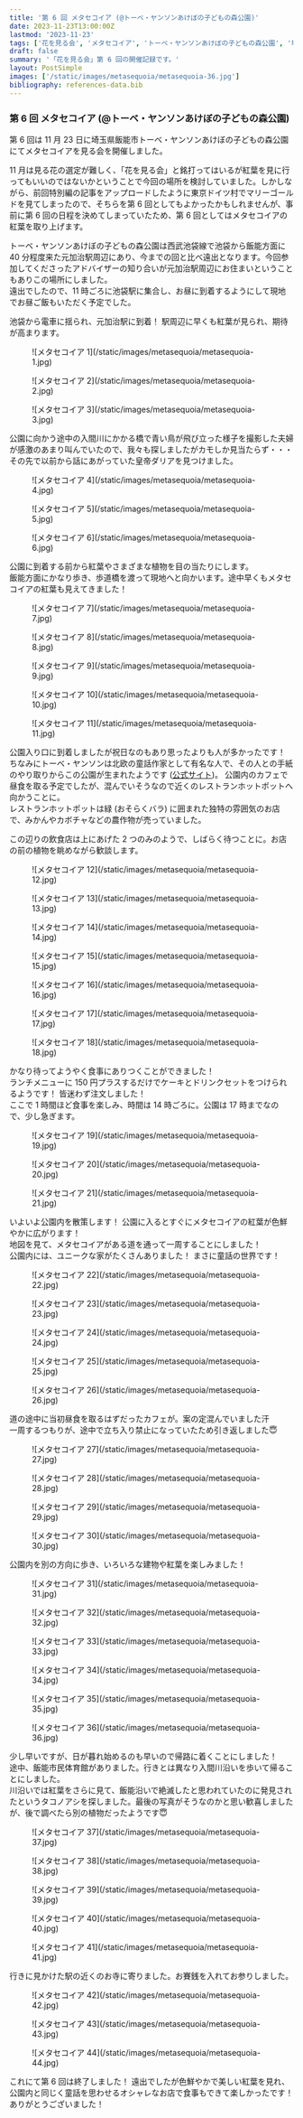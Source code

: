 ```yaml
---
title: '第 6 回 メタセコイア (@トーベ・ヤンソンあけぼの子どもの森公園)'
date: 2023-11-23T13:00:00Z
lastmod: '2023-11-23'
tags: ['花を見る会', 'メタセコイア', 'トーベ・ヤンソンあけぼの子どもの森公園', '埼玉県', '飯能市', '皇帝ダリア', 'タコノアシ']
draft: false
summary: '「花を見る会」第 6 回の開催記録です。'
layout: PostSimple
images: ['/static/images/metasequoia/metasequoia-36.jpg']
bibliography: references-data.bib
---
```


### 第 6 回 メタセコイア (@トーベ・ヤンソンあけぼの子どもの森公園)

第 6 回は 11 月 23 日に埼玉県飯能市トーベ・ヤンソンあけぼの子どもの森公園にてメタセコイアを見る会を開催しました。

11 月は見る花の選定が難しく、「花を見る会」と銘打ってはいるが紅葉を見に行ってもいいのではないかということで今回の場所を検討していました。しかしながら、前回特別編の記事をアップロードしたように東京ドイツ村でマリーゴールドを見てしまったので、そちらを第 6 回としてもよかったかもしれませんが、事前に第 6 回の日程を決めてしまっていたため、第 6 回としてはメタセコイアの紅葉を取り上げます。

トーベ・ヤンソンあけぼの子どもの森公園は西武池袋線で池袋から飯能方面に 40 分程度来た元加治駅周辺にあり、今までの回と比べ遠出となります。今回参加してくださったアドバイザーの知り合いが元加治駅周辺にお住まいということもありこの場所にしました。<br />
遠出でしたので、11 時ごろに池袋駅に集合し、お昼に到着するようにして現地でお昼ご飯もいただく予定でした。<br />

池袋から電車に揺られ、元加治駅に到着！ 駅周辺に早くも紅葉が見られ、期待が高まります。

<div className="-mx-2 flex flex-wrap overflow-hidden xl:-mx-2">
  <figure className="my-1 w-full overflow-hidden px-2 xl:my-1 xl:w-1/2 xl:px-2">
    ![メタセコイア 1](/static/images/metasequoia/metasequoia-1.jpg)
  </figure>
  <figure className="my-1 w-full overflow-hidden px-2 xl:my-1 xl:w-1/2 xl:px-2">
    ![メタセコイア 2](/static/images/metasequoia/metasequoia-2.jpg)
  </figure>
  <figure className="my-1 w-full overflow-hidden px-2 xl:my-1 xl:w-1/2 xl:px-2">
    ![メタセコイア 3](/static/images/metasequoia/metasequoia-3.jpg)
  </figure>
</div>

公園に向かう途中の入間川にかかる橋で青い鳥が飛び立った様子を撮影した夫婦が感激のあまり叫んでいたので、我々も探しましたがカモしか見当たらず・・・ その先で以前から話にあがっていた皇帝ダリアを見つけました。

<div className="-mx-2 flex flex-wrap overflow-hidden xl:-mx-2">
  <figure className="my-1 w-full overflow-hidden px-2 xl:my-1 xl:w-1/2 xl:px-2">
    ![メタセコイア 4](/static/images/metasequoia/metasequoia-4.jpg)
  </figure>
  <figure className="my-1 w-full overflow-hidden px-2 xl:my-1 xl:w-1/2 xl:px-2">
    ![メタセコイア 5](/static/images/metasequoia/metasequoia-5.jpg)
  </figure>
  <figure className="my-1 w-full overflow-hidden px-2 xl:my-1 xl:w-1/2 xl:px-2">
    ![メタセコイア 6](/static/images/metasequoia/metasequoia-6.jpg)
  </figure>
</div>

公園に到着する前から紅葉やさまざまな植物を目の当たりにします。<br />
飯能方面にかなり歩き、歩道橋を渡って現地へと向かいます。途中早くもメタセコイアの紅葉も見えてきました！

<div className="-mx-2 flex flex-wrap overflow-hidden xl:-mx-2">
  <figure className="my-1 w-full overflow-hidden px-2 xl:my-1 xl:w-1/2 xl:px-2">
    ![メタセコイア 7](/static/images/metasequoia/metasequoia-7.jpg)
  </figure>
  <figure className="my-1 w-full overflow-hidden px-2 xl:my-1 xl:w-1/2 xl:px-2">
    ![メタセコイア 8](/static/images/metasequoia/metasequoia-8.jpg)
  </figure>
  <figure className="my-1 w-full overflow-hidden px-2 xl:my-1 xl:w-1/2 xl:px-2">
    ![メタセコイア 9](/static/images/metasequoia/metasequoia-9.jpg)
  </figure>
  <figure className="my-1 w-full overflow-hidden px-2 xl:my-1 xl:w-1/2 xl:px-2">
    ![メタセコイア 10](/static/images/metasequoia/metasequoia-10.jpg)
  </figure>
  <figure className="my-1 w-full overflow-hidden px-2 xl:my-1 xl:w-1/2 xl:px-2">
    ![メタセコイア 11](/static/images/metasequoia/metasequoia-11.jpg)
  </figure>
</div>

公園入り口に到着しましたが祝日なのもあり思ったよりも人が多かったです！ <br />
ちなみにトーベ・ヤンソンは北欧の童話作家として有名な人で、その人との手紙のやり取りからこの公園が生まれたようです ([公式サイト](https://www.city.hanno.lg.jp/akebono/about/6974.html))。
公園内のカフェで昼食を取る予定でしたが、混んでいそうなので近くのレストランホットポットへ向かうことに。<br />
レストランホットポットは緑 (おそらくバラ) に囲まれた独特の雰囲気のお店で、みかんやカボチャなどの農作物が売っていました。<br />

この辺りの飲食店は上にあげた 2 つのみのようで、しばらく待つことに。お店の前の植物を眺めながら歓談します。

<div className="-mx-2 flex flex-wrap overflow-hidden xl:-mx-2">
  <figure className="my-1 w-full overflow-hidden px-2 xl:my-1 xl:w-1/2 xl:px-2">
    ![メタセコイア 12](/static/images/metasequoia/metasequoia-12.jpg)
  </figure>
  <figure className="my-1 w-full overflow-hidden px-2 xl:my-1 xl:w-1/2 xl:px-2">
    ![メタセコイア 13](/static/images/metasequoia/metasequoia-13.jpg)
  </figure>
  <figure className="my-1 w-full overflow-hidden px-2 xl:my-1 xl:w-1/2 xl:px-2">
    ![メタセコイア 14](/static/images/metasequoia/metasequoia-14.jpg)
  </figure>
  <figure className="my-1 w-full overflow-hidden px-2 xl:my-1 xl:w-1/2 xl:px-2">
    ![メタセコイア 15](/static/images/metasequoia/metasequoia-15.jpg)
  </figure>
  <figure className="my-1 w-full overflow-hidden px-2 xl:my-1 xl:w-1/2 xl:px-2">
    ![メタセコイア 16](/static/images/metasequoia/metasequoia-16.jpg)
  </figure>
  <figure className="my-1 w-full overflow-hidden px-2 xl:my-1 xl:w-1/2 xl:px-2">
    ![メタセコイア 17](/static/images/metasequoia/metasequoia-17.jpg)
  </figure>
  <figure className="my-1 w-full overflow-hidden px-2 xl:my-1 xl:w-1/2 xl:px-2">
    ![メタセコイア 18](/static/images/metasequoia/metasequoia-18.jpg)
  </figure>
</div>

かなり待ってようやく食事にありつくことができました！ <br />
ランチメニューに 150 円プラスするだけでケーキとドリンクセットをつけられるようです！ 皆迷わず注文しました！ <br />
ここで 1 時間ほど食事を楽しみ、時間は 14 時ごろに。公園は 17 時までなので、少し急ぎます。

<div className="-mx-2 flex flex-wrap overflow-hidden xl:-mx-2">
  <figure className="my-1 w-full overflow-hidden px-2 xl:my-1 xl:w-1/2 xl:px-2">
    ![メタセコイア 19](/static/images/metasequoia/metasequoia-19.jpg)
  </figure>
  <figure className="my-1 w-full overflow-hidden px-2 xl:my-1 xl:w-1/2 xl:px-2">
    ![メタセコイア 20](/static/images/metasequoia/metasequoia-20.jpg)
  </figure>
  <figure className="my-1 w-full overflow-hidden px-2 xl:my-1 xl:w-1/2 xl:px-2">
    ![メタセコイア 21](/static/images/metasequoia/metasequoia-21.jpg)
  </figure>
</div>

いよいよ公園内を散策します！ 公園に入るとすぐにメタセコイアの紅葉が色鮮やかに広がります！ <br />
地図を見て、メタセコイアがある道を通って一周することにしました！ <br />
公園内には、ユニークな家がたくさんありました！ まさに童話の世界です！

<div className="-mx-2 flex flex-wrap overflow-hidden xl:-mx-2">
  <figure className="my-1 w-full overflow-hidden px-2 xl:my-1 xl:w-1/2 xl:px-2">
    ![メタセコイア 22](/static/images/metasequoia/metasequoia-22.jpg)
  </figure>
  <figure className="my-1 w-full overflow-hidden px-2 xl:my-1 xl:w-1/2 xl:px-2">
    ![メタセコイア 23](/static/images/metasequoia/metasequoia-23.jpg)
  </figure>
  <figure className="my-1 w-full overflow-hidden px-2 xl:my-1 xl:w-1/2 xl:px-2">
    ![メタセコイア 24](/static/images/metasequoia/metasequoia-24.jpg)
  </figure>
  <figure className="my-1 w-full overflow-hidden px-2 xl:my-1 xl:w-1/2 xl:px-2">
    ![メタセコイア 25](/static/images/metasequoia/metasequoia-25.jpg)
  </figure>
  <figure className="my-1 w-full overflow-hidden px-2 xl:my-1 xl:w-1/2 xl:px-2">
    ![メタセコイア 26](/static/images/metasequoia/metasequoia-26.jpg)
  </figure>
</div>

道の途中に当初昼食を取るはずだったカフェが。案の定混んでいました汗 <br />
一周するつもりが、途中で立ち入り禁止になっていたため引き返しました😇

<div className="-mx-2 flex flex-wrap overflow-hidden xl:-mx-2">
  <figure className="my-1 w-full overflow-hidden px-2 xl:my-1 xl:w-1/2 xl:px-2">
    ![メタセコイア 27](/static/images/metasequoia/metasequoia-27.jpg)
  </figure>
  <figure className="my-1 w-full overflow-hidden px-2 xl:my-1 xl:w-1/2 xl:px-2">
    ![メタセコイア 28](/static/images/metasequoia/metasequoia-28.jpg)
  </figure>
  <figure className="my-1 w-full overflow-hidden px-2 xl:my-1 xl:w-1/2 xl:px-2">
    ![メタセコイア 29](/static/images/metasequoia/metasequoia-29.jpg)
  </figure>
  <figure className="my-1 w-full overflow-hidden px-2 xl:my-1 xl:w-1/2 xl:px-2">
    ![メタセコイア 30](/static/images/metasequoia/metasequoia-30.jpg)
  </figure>
</div>

公園内を別の方向に歩き、いろいろな建物や紅葉を楽しみました！
<div className="-mx-2 flex flex-wrap overflow-hidden xl:-mx-2">
  <figure className="my-1 w-full overflow-hidden px-2 xl:my-1 xl:w-1/2 xl:px-2">
    ![メタセコイア 31](/static/images/metasequoia/metasequoia-31.jpg)
  </figure>
  <figure className="my-1 w-full overflow-hidden px-2 xl:my-1 xl:w-1/2 xl:px-2">
    ![メタセコイア 32](/static/images/metasequoia/metasequoia-32.jpg)
  </figure>
  <figure className="my-1 w-full overflow-hidden px-2 xl:my-1 xl:w-1/2 xl:px-2">
    ![メタセコイア 33](/static/images/metasequoia/metasequoia-33.jpg)
  </figure>
  <figure className="my-1 w-full overflow-hidden px-2 xl:my-1 xl:w-1/2 xl:px-2">
    ![メタセコイア 34](/static/images/metasequoia/metasequoia-34.jpg)
  </figure>
  <figure className="my-1 w-full overflow-hidden px-2 xl:my-1 xl:w-1/2 xl:px-2">
    ![メタセコイア 35](/static/images/metasequoia/metasequoia-35.jpg)
  </figure>
  <figure className="my-1 w-full overflow-hidden px-2 xl:my-1 xl:w-1/2 xl:px-2">
    ![メタセコイア 36](/static/images/metasequoia/metasequoia-36.jpg)
  </figure>
</div>

少し早いですが、日が暮れ始めるのも早いので帰路に着くことにしました！ <br />
途中、飯能市民体育館がありました。行きとは異なり入間川沿いを歩いて帰ることにしました。<br />
川沿いでは紅葉をさらに見て、飯能沿いで絶滅したと思われていたのに発見されたというタコノアシを探しました。最後の写真がそうなのかと思い歓喜しましたが、後で調べたら別の植物だったようです😇
<div className="-mx-2 flex flex-wrap overflow-hidden xl:-mx-2">
  <figure className="my-1 w-full overflow-hidden px-2 xl:my-1 xl:w-1/2 xl:px-2">
    ![メタセコイア 37](/static/images/metasequoia/metasequoia-37.jpg)
  </figure>
  <figure className="my-1 w-full overflow-hidden px-2 xl:my-1 xl:w-1/2 xl:px-2">
    ![メタセコイア 38](/static/images/metasequoia/metasequoia-38.jpg)
  </figure>
  <figure className="my-1 w-full overflow-hidden px-2 xl:my-1 xl:w-1/2 xl:px-2">
    ![メタセコイア 39](/static/images/metasequoia/metasequoia-39.jpg)
  </figure>
  <figure className="my-1 w-full overflow-hidden px-2 xl:my-1 xl:w-1/2 xl:px-2">
    ![メタセコイア 40](/static/images/metasequoia/metasequoia-40.jpg)
  </figure>
  <figure className="my-1 w-full overflow-hidden px-2 xl:my-1 xl:w-1/2 xl:px-2">
    ![メタセコイア 41](/static/images/metasequoia/metasequoia-41.jpg)
  </figure>
</div>

行きに見かけた駅の近くのお寺に寄りました。お賽銭を入れてお参りしました。
<div className="-mx-2 flex flex-wrap overflow-hidden xl:-mx-2">
  <figure className="my-1 w-full overflow-hidden px-2 xl:my-1 xl:w-1/2 xl:px-2">
    ![メタセコイア 42](/static/images/metasequoia/metasequoia-42.jpg)
  </figure>
  <figure className="my-1 w-full overflow-hidden px-2 xl:my-1 xl:w-1/2 xl:px-2">
    ![メタセコイア 43](/static/images/metasequoia/metasequoia-43.jpg)
  </figure>
  <figure className="my-1 w-full overflow-hidden px-2 xl:my-1 xl:w-1/2 xl:px-2">
    ![メタセコイア 44](/static/images/metasequoia/metasequoia-44.jpg)
  </figure>
</div>

これにて第 6 回は終了しました！ 遠出でしたが色鮮やかで美しい紅葉を見れ、公園内と同じく童話を思わせるオシャレなお店で食事もできて楽しかったです！ ありがとうございました！